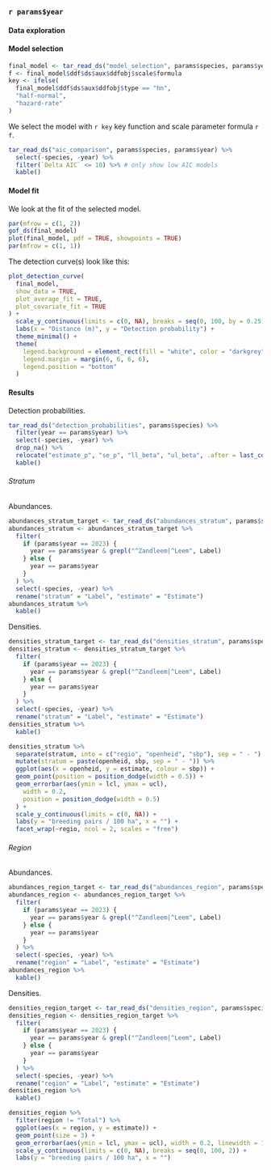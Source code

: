 ### `r params$year`
#### Data exploration

#### Model selection

```r
final_model <- tar_read_ds("model_selection", params$species, params$year)
f <- final_model$ddf$ds$aux$ddfobj$scale$formula
key <- ifelse(
  final_model$ddf$ds$aux$ddfobj$type == "hn",
  "half-normal",
  "hazard-rate"
)
```

We select the model with `r key` key function and scale parameter formula `r f`.

```r
tar_read_ds("aic_comparison", params$species, params$year) %>%
  select(-species, -year) %>%
  filter(`Delta AIC` <= 10) %>% # only show low AIC models
  kable()
```

#### Model fit

We look at the fit of the selected model.

```r
par(mfrow = c(1, 2))
gof_ds(final_model)
plot(final_model, pdf = TRUE, showpoints = TRUE)
par(mfrow = c(1, 1))
```

The detection curve(s) look like this:

```r
plot_detection_curve(
  final_model,
  show_data = TRUE,
  plot_average_fit = TRUE,
  plot_covariate_fit = TRUE
) +
  scale_y_continuous(limits = c(0, NA), breaks = seq(0, 100, by = 0.25)) +
  labs(x = "Distance (m)", y = "Detection probability") +
  theme_minimal() +
  theme(
    legend.background = element_rect(fill = "white", color = "darkgrey"),
    legend.margin = margin(6, 6, 6, 6),
    legend.position = "bottom"
  )
```

#### Results

Detection probabilities.

```r
tar_read_ds("detection_probabilities", params$species) %>%
  filter(year == params$year) %>%
  select(-species, -year) %>%
  drop_na() %>%
  relocate("estimate_p", "se_p", "ll_beta", "ul_beta", .after = last_col()) %>%
  kable()
```

###### Stratum

Abundances.

```r
abundances_stratum_target <- tar_read_ds("abundances_stratum", params$species)
abundances_stratum <- abundances_stratum_target %>%
  filter(
    if (params$year == 2023) {
      year == params$year & grepl("^Zandleem|^Leem", Label)
    } else {
      year == params$year
    }
  ) %>%
  select(-species, -year) %>%
  rename("stratum" = "Label", "estimate" = "Estimate")
abundances_stratum %>%
  kable()
```

Densities.

```r
densities_stratum_target <- tar_read_ds("densities_stratum", params$species)
densities_stratum <- densities_stratum_target %>%
  filter(
    if (params$year == 2023) {
      year == params$year & grepl("^Zandleem|^Leem", Label)
    } else {
      year == params$year
    }
  ) %>%
  select(-species, -year) %>%
  rename("stratum" = "Label", "estimate" = "Estimate")
densities_stratum %>%
  kable()
```

```r
densities_stratum %>%
  separate(stratum, into = c("regio", "openheid", "sbp"), sep = " - ") %>%
  mutate(stratum = paste(openheid, sbp, sep = " - ")) %>%
  ggplot(aes(x = openheid, y = estimate, colour = sbp)) +
  geom_point(position = position_dodge(width = 0.5)) +
  geom_errorbar(aes(ymin = lcl, ymax = ucl),
    width = 0.2,
    position = position_dodge(width = 0.5)
  ) +
  scale_y_continuous(limits = c(0, NA)) +
  labs(y = "breeding pairs / 100 ha", x = "") +
  facet_wrap(~regio, ncol = 2, scales = "free")
```

###### Region

Abundances.

```r
abundances_region_target <- tar_read_ds("abundances_region", params$species)
abundances_region <- abundances_region_target %>%
  filter(
    if (params$year == 2023) {
      year == params$year & grepl("^Zandleem|^Leem", Label)
    } else {
      year == params$year
    }
  ) %>%
  select(-species, -year) %>%
  rename("region" = "Label", "estimate" = "Estimate")
abundances_region %>%
  kable()
```

Densities.

```r
densities_region_target <- tar_read_ds("densities_region", params$species)
densities_region <- densities_region_target %>%
  filter(
    if (params$year == 2023) {
      year == params$year & grepl("^Zandleem|^Leem", Label)
    } else {
      year == params$year
    }
  ) %>%
  select(-species, -year) %>%
  rename("region" = "Label", "estimate" = "Estimate")
densities_region %>%
  kable()
```

```r
densities_region %>%
  filter(region != "Total") %>%
  ggplot(aes(x = region, y = estimate)) +
  geom_point(size = 3) +
  geom_errorbar(aes(ymin = lcl, ymax = ucl), width = 0.2, linewidth = 1) +
  scale_y_continuous(limits = c(0, NA), breaks = seq(0, 100, 2)) +
  labs(y = "breeding pairs / 100 ha", x = "")
```

